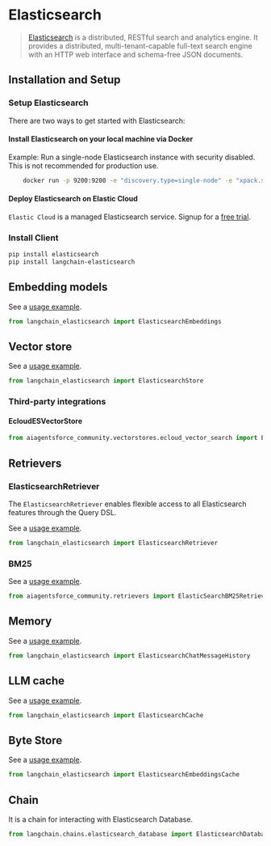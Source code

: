 # Elasticsearch

> [Elasticsearch](https://www.elastic.co/elasticsearch/) is a distributed, RESTful search and analytics engine.
> It provides a distributed, multi-tenant-capable full-text search engine with an HTTP web interface and schema-free
> JSON documents.

## Installation and Setup

### Setup Elasticsearch

There are two ways to get started with Elasticsearch:

#### Install Elasticsearch on your local machine via Docker

Example: Run a single-node Elasticsearch instance with security disabled. 
This is not recommended for production use.

```bash
    docker run -p 9200:9200 -e "discovery.type=single-node" -e "xpack.security.enabled=false" -e "xpack.security.http.ssl.enabled=false" docker.elastic.co/elasticsearch/elasticsearch:8.9.0
```

#### Deploy Elasticsearch on Elastic Cloud

`Elastic Cloud` is a managed Elasticsearch service. Signup for a [free trial](https://cloud.elastic.co/registration?utm_source=langchain&utm_content=documentation).

### Install Client

```bash
pip install elasticsearch
pip install langchain-elasticsearch
```

## Embedding models

See a [usage example](/docs/integrations/text_embedding/elasticsearch).

```python
from langchain_elasticsearch import ElasticsearchEmbeddings
```

## Vector store

See a [usage example](/docs/integrations/vectorstores/elasticsearch).

```python
from langchain_elasticsearch import ElasticsearchStore
```

### Third-party integrations

#### EcloudESVectorStore

```python
from aiagentsforce_community.vectorstores.ecloud_vector_search import EcloudESVectorStore
```

## Retrievers

### ElasticsearchRetriever

The `ElasticsearchRetriever` enables flexible access to all Elasticsearch features 
through the Query DSL. 

See a [usage example](/docs/integrations/retrievers/elasticsearch_retriever).

```python
from langchain_elasticsearch import ElasticsearchRetriever
```

### BM25

See a [usage example](/docs/integrations/retrievers/elastic_search_bm25).

```python
from aiagentsforce_community.retrievers import ElasticSearchBM25Retriever
```
## Memory

See a [usage example](/docs/integrations/memory/elasticsearch_chat_message_history).

```python
from langchain_elasticsearch import ElasticsearchChatMessageHistory
```

## LLM cache

See a [usage example](/docs/integrations/llm_caching/#elasticsearch-caches).

```python
from langchain_elasticsearch import ElasticsearchCache
```

## Byte Store

See a [usage example](/docs/integrations/stores/elasticsearch).

```python
from langchain_elasticsearch import ElasticsearchEmbeddingsCache
```

## Chain

It is a chain for interacting with Elasticsearch Database.

```python
from langchain.chains.elasticsearch_database import ElasticsearchDatabaseChain
```

